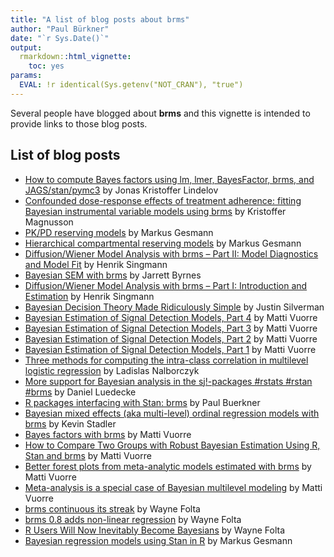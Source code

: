 ```yaml
---
title: "A list of blog posts about brms"
author: "Paul Bürkner"
date: "`r Sys.Date()`"
output: 
  rmarkdown::html_vignette:
    toc: yes
params:
  EVAL: !r identical(Sys.getenv("NOT_CRAN"), "true")
---
```


<!--
%\VignetteEngine{knitr::rmarkdown}
%\VignetteIndexEntry{A list of blog posts about brms}
%\VignetteEncoding{UTF-8}
-->

Several people have blogged about **brms** and this vignette is intended to provide links to those blog posts.

## List of blog posts

- [How to compute Bayes factors using lm, lmer, BayesFactor, brms, and JAGS/stan/pymc3](https://rpubs.com/lindeloev/bayes_factors) by Jonas Kristoffer Lindelov
- [Confounded dose-response effects of treatment adherence: fitting Bayesian instrumental variable models using brms](http://rpsychologist.com/adherence-analysis-IV-brms) by Kristoffer Magnusson
- [PK/PD reserving models](https://magesblog.com/post/2018-01-30-pkpd-reserving-models/) by Markus Gesmann
- [Hierarchical compartmental reserving models ](https://magesblog.com/post/hierarchical-compartmental-reserving-models/) by Markus Gesmann
- [Diffusion/Wiener Model Analysis with brms – Part II: Model Diagnostics and Model Fit](http://singmann.org/wiener-model-analysis-with-brms-part-ii/) by Henrik Singmann
- [Bayesian SEM with brms](http://rpubs.com/jebyrnes/brms_bayes_sem/) by Jarrett Byrnes
- [Diffusion/Wiener Model Analysis with brms – Part I: Introduction and Estimation](http://singmann.org/wiener-model-analysis-with-brms-part-i/) by Henrik Singmann
- [Bayesian Decision Theory Made Ridiculously Simple ](http://www.statsathome.com/2017/10/12/bayesian-decision-theory-made-ridiculously-simple/) by Justin Silverman
- [Bayesian Estimation of Signal Detection Models, Part 4](https://vuorre.netlify.com/post/2017/bayesian-estimation-of-signal-detection-theory-models-part-4/) by Matti Vuorre
- [Bayesian Estimation of Signal Detection Models, Part 3](https://vuorre.netlify.com/post/2017/bayesian-estimation-of-signal-detection-theory-models-part-3/) by Matti Vuorre
- [Bayesian Estimation of Signal Detection Models, Part 2](https://vuorre.netlify.com/post/2017/bayesian-estimation-of-signal-detection-theory-models-part-2/) by Matti Vuorre
- [Bayesian Estimation of Signal Detection Models, Part 1](https://vuorre.netlify.com/post/2017/bayesian-estimation-of-signal-detection-theory-models-part-1/) by Matti Vuorre
- [Three methods for computing the intra-class correlation in multilevel logistic regression](http://www.barelysignificant.com/post/icc/) by Ladislas Nalborczyk
- [More support for Bayesian analysis in the sj!-packages #rstats #rstan #brms](https://strengejacke.wordpress.com/2017/10/11/more-support-for-bayesian-analysis-in-the-sj-packages-rstats-rstan-brms/) by Daniel Luedecke
- [R packages interfacing with Stan: brms](http://andrewgelman.com/2017/01/10/r-packages-interfacing-stan-brms/) by Paul Buerkner
- [Bayesian mixed effects (aka multi-level) ordinal regression models with brms](http://kevinstadler.github.io/blog/bayesian-ordinal-regression-with-random-effects-using-brms/) by Kevin Stadler
- [Bayes factors with brms](https://vuorre.netlify.com/post/2017/bayes-factors-with-brms/) by Matti Vuorre
- [How to Compare Two Groups with Robust Bayesian Estimation Using R, Stan and brms](https://vuorre.netlify.com/post/2017/how-to-compare-two-groups-with-robust-bayesian-estimation-using-r-stan-and-brms/) by Matti Vuorre
- [Better forest plots from meta-analytic models estimated with brms](https://vuorre.netlify.com/post/2017/better-brms-forest-plots/) by Matti Vuorre
- [Meta-analysis is a special case of Bayesian multilevel modeling](https://vuorre.netlify.com/post/2016/2016-09-29-bayesian-meta-analysis/) by Matti Vuorre
- [brms continuous its streak](https://thinkinator.com/2016/11/20/brms-continues-its-streak/) by Wayne Folta
- [brms 0.8 adds non-linear regression](https://thinkinator.com/2016/02/17/brms-0-8-adds-non-linear-regression/) by Wayne Folta
- [R Users Will Now Inevitably Become Bayesians](https://thinkinator.com/2016/01/12/r-users-will-now-inevitably-become-bayesians/) by Wayne Folta
- [Bayesian regression models using Stan in R ](http://www.magesblog.com/2015/09/bayesian-regression-models-using-stan.html) by Markus Gesmann

